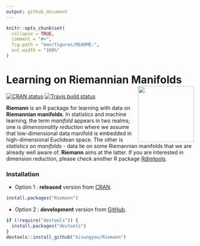 ```yaml
---
output: github_document
---
```


<!-- README.md is generated from README.Rmd. Please edit that file -->

```r
knitr::opts_chunk$set(
  collapse = TRUE,
  comment = "#>",
  fig.path = "man/figures/README-",
  out.width = "100%"
)
```

# Learning on Riemannian Manifolds <a href='https://kyoustat.com/Riemann/'><img src='man/figures/logo.png' align="right" height="150" /></a>

<!-- badges: start -->
[![CRAN status](https://www.r-pkg.org/badges/version/Riemann)](https://CRAN.R-project.org/package=Riemann)
[![Travis build status](https://travis-ci.com/kisungyou/Riemann.svg?branch=master)](https://travis-ci.com/kisungyou/Riemann)
<!-- badges: end -->

**Riemann** is an R package for learning with data on **Riemannian manifolds**. In statistics and machine learning, the term *manifold* appears in two realms; one is *dimensionality reduction* where we assume that low-dimensional data manifold is embedded in high-dimensional Euclidean space. The other is *statistics on manifolds* - data lie on some Riemannian manifolds that we are already well aware of. **Riemann** aims at the latter. If you are interested in dimension reduction, please check another R package [Rdimtools](https://kisungyou.com/Rdimtools/).

### Installation

* Option 1 : **released** version from [CRAN](https://CRAN.R-project.org).

``` r
install.packages("Riemann")
```

* Option 2 : **development** version from [GitHub](https://github.com/).

``` r
if (!require("devtools")) {
  install.packages("devtools")
}
devtools::install_github("kisungyou/Riemann")
```

